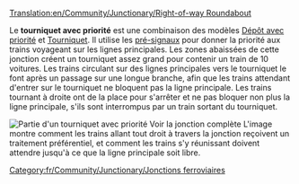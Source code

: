 [[Translation:en/Community/Junctionary/Right-of-way Roundabout]]

{{fr/Community/Junctionary/Menu de Croisements}}
Le '''tourniquet avec priorité''' est une combinaison des modèles [[fr/Manual/Construction de dépôts#configurations-avancees-de-depot|Dépôt avec priorité]] et [[fr/Community/Junctionary/Tourniquet|Tourniquet]]. Il utilise les [[fr/Manual/Signaux#signaux-dependants|pré-signaux]] pour donner la priorité aux trains voyageant sur les lignes principales. Les zones abaissées de cette jonction créent un tourniquet assez grand pour contenir un train de 10 voitures. Les trains circulant sur des lignes principales vers le tourniquet le font après un passage sur une longue branche, afin que les trains attendant d'entrer sur le tourniquet ne bloquent pas la ligne principale. Les trains tournant à droite ont de la place pour s'arrêter et ne pas bloquer non plus la ligne principale, s'ils sont interrompus par un train sortant du tourniquet.

[[File:en/Community/Junctionary/AdvancedMain4WaySmall.png|none|frame|Partie d'un tourniquet avec priorité [[File:en/Community/Junctionary/AdvancedMain4Way.png|Voir la jonction complète]]]]
L'image montre comment les trains allant tout droit à travers la jonction reçoivent un traitement préférentiel, et comment les trains s'y réunissant doivent attendre jusqu'à ce que la ligne principale soit libre.

{{fr/Community/Junctionary/Critère de jonction|Coûteux|4|1|0|2|1|1|1|0|1|1|2||Les trains en panne n'affectent qu'une voie ou tous ceux tournant à gauche.|
*Très grande capacité
*Embouteillages improbables mais possible (pour ceux tournant à gauche)
*Les trains peuvent utiliser la jonction pour faire un demi-tour
*Nécessite une vaste zone, 22 x 22. (220 cases utilisées en plus)
*Distance maximale inter-signaux: 8
*Nombre minimal de cases entre deux virages: 1 (diagonale)
}}

[[Category:fr/Community/Junctionary/Jonctions ferroviaires]]